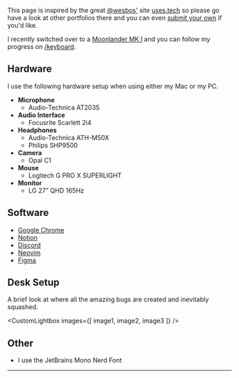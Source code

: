 
This page is inspired by the great <a href="https://twitter.com/wesbos" target="_blank">@wesbos'</a> site <a href="https://uses.tech" target="_blank">uses.tech</a> so please go have a look at other portfolios there and you can even <a href="https://github.com/wesbos/awesome-uses/blob/master/contribution-guide.md" target="_blank">submit your own</a> if you'd like.

I recently switched over to a <a href="https://www.zsa.io/moonlander" target="_blank">Moonlander MK I</a> and you can follow my progress on [/keyboard](/keyboard).

## Hardware
I use the following hardware setup when using either my Mac or my PC.
- **Microphone**
  - Audio-Technica AT2035
- **Audio Interface**
  - Focusrite Scarlett 2i4
- **Headphones**
  - Audio-Technica ATH-M50X
  - Philips SHP9500
- **Camera**
  - Opal C1
- **Mouse**
  - Logitech G PRO X SUPERLIGHT  
- **Monitor**
  - LG 27” QHD 165Hz

## Software
- <a href="https://www.google.com/chrome/" target="_blank">Google Chrome</a>
- <a href="https://www.notion.so" target="_blank">Notion</a>
- <a href="https://discord.com" target="_blank">Discord</a>
- <a href="https://neovim.com" target="_blank">Neovim</a>
- <a href="https://figma.com" target="_blank">Figma</a>

## Desk Setup
A brief look at where all the amazing bugs are created and inevitably squashed.
 
<CustomLightbox
  images={[ image1, image2, image3 ]}
/>

## Other
- I use the JetBrains Mono Nerd Font
---
